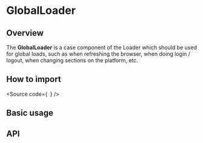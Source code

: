 

<Meta of={Stories} />

# GlobalLoader

## Overview

The **GlobalLoader** is a case component of the Loader which should be used
for global loads, such as when refreshing the browser, when doing login / logout,
when changing sections on the platform, etc.

## How to import

<Source
  code={`
`}
/>

## Basic usage

<Canvas of={Stories.Base} />

## API

<ArgTypes of={Stories} />
